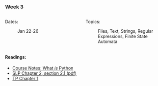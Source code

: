 ### Week 3

::: columns
::: {.column width="50%"}

Dates:

:   Jan 22-26
:::

::: {.column width="50%"}

Topics:

:   Files, Text, Strings, Regular Expressions, Finite State Automata
:::
:::

#### Readings:

-   [Course Notes: What *is* Python](../../notes/concepts/what-is-python.html)
-   [SLP Chapter 2, section 2.1 (pdf)](https://web.stanford.edu/~jurafsky/slp3/2.pdf)
-   [TP Chapter 1](https://greenteapress.com/thinkpython2/html/thinkpython2002.html)
